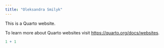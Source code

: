 ```yaml
---
title: "Oleksandra Smilyk"
---
```


This is a Quarto website.


To learn more about Quarto websites visit <https://quarto.org/docs/websites>.

```r
1 + 1
```
